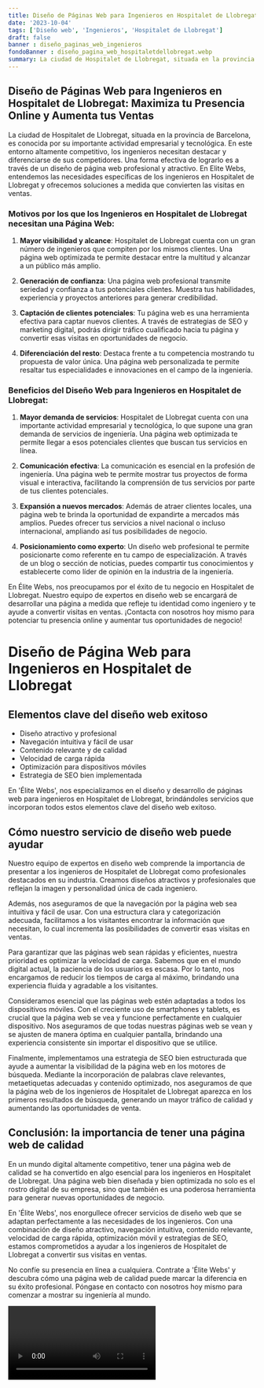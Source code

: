 ```yaml
---
title: Diseño de Páginas Web para Ingenieros en Hospitalet de Llobregat
date: '2023-10-04'
tags: ['Diseño web', 'Ingenieros', 'Hospitalet de Llobregat']
draft: false
banner : diseño_paginas_web_ingenieros
fondoBanner : diseño_pagina_web_hospitaletdellobregat.webp
summary: La ciudad de Hospitalet de Llobregat, situada en la provincia de Barcelona, es conocida por su importante actividad empresarial y tecnológica. En este entorno altamente competitivo, los ingenieros necesitan destacar y diferenciarse de sus competidores. Una forma efectiva de lograrlo es a través de un diseño de página web profesional y atractivo. En Elite Webs, entendemos las necesidades específicas de los ingenieros en Hospitalet de Llobregat y ofrecemos soluciones a medida que convierten las visitas en ventas.
---
```


## Diseño de Páginas Web para Ingenieros en Hospitalet de Llobregat: Maximiza tu Presencia Online y Aumenta tus Ventas

La ciudad de Hospitalet de Llobregat, situada en la provincia de Barcelona, es conocida por su importante actividad empresarial y tecnológica. En este entorno altamente competitivo, los ingenieros necesitan destacar y diferenciarse de sus competidores. Una forma efectiva de lograrlo es a través de un diseño de página web profesional y atractivo. En Elite Webs, entendemos las necesidades específicas de los ingenieros en Hospitalet de Llobregat y ofrecemos soluciones a medida que convierten las visitas en ventas.

### Motivos por los que los Ingenieros en Hospitalet de Llobregat necesitan una Página Web:

1. **Mayor visibilidad y alcance**: Hospitalet de Llobregat cuenta con un gran número de ingenieros que compiten por los mismos clientes. Una página web optimizada te permite destacar entre la multitud y alcanzar a un público más amplio.

2. **Generación de confianza**: Una página web profesional transmite seriedad y confianza a tus potenciales clientes. Muestra tus habilidades, experiencia y proyectos anteriores para generar credibilidad.

3. **Captación de clientes potenciales**: Tu página web es una herramienta efectiva para captar nuevos clientes. A través de estrategias de SEO y marketing digital, podrás dirigir tráfico cualificado hacia tu página y convertir esas visitas en oportunidades de negocio.

4. **Diferenciación del resto**: Destaca frente a tu competencia mostrando tu propuesta de valor única. Una página web personalizada te permite resaltar tus especialidades e innovaciones en el campo de la ingeniería.

### Beneficios del Diseño Web para Ingenieros en Hospitalet de Llobregat:

1. **Mayor demanda de servicios**: Hospitalet de Llobregat cuenta con una importante actividad empresarial y tecnológica, lo que supone una gran demanda de servicios de ingeniería. Una página web optimizada te permite llegar a esos potenciales clientes que buscan tus servicios en línea.

2. **Comunicación efectiva**: La comunicación es esencial en la profesión de ingeniería. Una página web te permite mostrar tus proyectos de forma visual e interactiva, facilitando la comprensión de tus servicios por parte de tus clientes potenciales.

3. **Expansión a nuevos mercados**: Además de atraer clientes locales, una página web te brinda la oportunidad de expandirte a mercados más amplios. Puedes ofrecer tus servicios a nivel nacional o incluso internacional, ampliando así tus posibilidades de negocio.

4. **Posicionamiento como experto**: Un diseño web profesional te permite posicionarte como referente en tu campo de especialización. A través de un blog o sección de noticias, puedes compartir tus conocimientos y establecerte como líder de opinión en la industria de la ingeniería.

En Élite Webs, nos preocupamos por el éxito de tu negocio en Hospitalet de Llobregat. Nuestro equipo de expertos en diseño web se encargará de desarrollar una página a medida que refleje tu identidad como ingeniero y te ayude a convertir visitas en ventas. ¡Contacta con nosotros hoy mismo para potenciar tu presencia online y aumentar tus oportunidades de negocio!

<GifSeo />

<Cta />

Diseño de Página Web para Ingenieros en Hospitalet de Llobregat
===============================================================

## Elementos clave del diseño web exitoso

- Diseño atractivo y profesional
- Navegación intuitiva y fácil de usar
- Contenido relevante y de calidad
- Velocidad de carga rápida
- Optimización para dispositivos móviles
- Estrategia de SEO bien implementada

En 'Élite Webs', nos especializamos en el diseño y desarrollo de páginas web para ingenieros en Hospitalet de Llobregat, brindándoles servicios que incorporan todos estos elementos clave del diseño web exitoso.

## Cómo nuestro servicio de diseño web puede ayudar

Nuestro equipo de expertos en diseño web comprende la importancia de presentar a los ingenieros de Hospitalet de Llobregat como profesionales destacados en su industria. Creamos diseños atractivos y profesionales que reflejan la imagen y personalidad única de cada ingeniero.

Además, nos aseguramos de que la navegación por la página web sea intuitiva y fácil de usar. Con una estructura clara y categorización adecuada, facilitamos a los visitantes encontrar la información que necesitan, lo cual incrementa las posibilidades de convertir esas visitas en ventas.

Para garantizar que las páginas web sean rápidas y eficientes, nuestra prioridad es optimizar la velocidad de carga. Sabemos que en el mundo digital actual, la paciencia de los usuarios es escasa. Por lo tanto, nos encargamos de reducir los tiempos de carga al máximo, brindando una experiencia fluida y agradable a los visitantes.

Consideramos esencial que las páginas web estén adaptadas a todos los dispositivos móviles. Con el creciente uso de smartphones y tablets, es crucial que la página web se vea y funcione perfectamente en cualquier dispositivo. Nos aseguramos de que todas nuestras páginas web se vean y se ajusten de manera óptima en cualquier pantalla, brindando una experiencia consistente sin importar el dispositivo que se utilice.

Finalmente, implementamos una estrategia de SEO bien estructurada que ayude a aumentar la visibilidad de la página web en los motores de búsqueda. Mediante la incorporación de palabras clave relevantes, metaetiquetas adecuadas y contenido optimizado, nos aseguramos de que la página web de los ingenieros de Hospitalet de Llobregat aparezca en los primeros resultados de búsqueda, generando un mayor tráfico de calidad y aumentando las oportunidades de venta.

## Conclusión: la importancia de tener una página web de calidad

En un mundo digital altamente competitivo, tener una página web de calidad se ha convertido en algo esencial para los ingenieros en Hospitalet de Llobregat. Una página web bien diseñada y bien optimizada no solo es el rostro digital de su empresa, sino que también es una poderosa herramienta para generar nuevas oportunidades de negocio.

En 'Élite Webs', nos enorgullece ofrecer servicios de diseño web que se adaptan perfectamente a las necesidades de los ingenieros. Con una combinación de diseño atractivo, navegación intuitiva, contenido relevante, velocidad de carga rápida, optimización móvil y estrategias de SEO, estamos comprometidos a ayudar a los ingenieros de Hospitalet de Llobregat a convertir sus visitas en ventas.

No confíe su presencia en línea a cualquiera. Contrate a 'Élite Webs' y descubra cómo una página web de calidad puede marcar la diferencia en su éxito profesional. Póngase en contacto con nosotros hoy mismo para comenzar a mostrar su ingeniería al mundo.

<Video />

<CtaBot job='Ingenieros' city='Hospitalet de Llobregat'/>

<Gmaps query='Hospitalet de Llobregat+españa+maps' />
